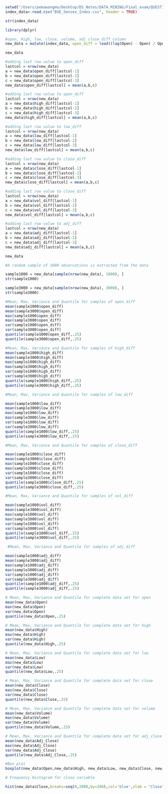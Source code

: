 ```r
setwd("/Users/pemawangmo/Desktop/DS_Notes/DATA_MINING/Final_exam/QUESTION1")
index_data<-read.csv("BSE_Sensex_Index.csv", header = TRUE)

```

```r
str(index_data)
```

```r
library(dplyr)

#open, High, low, close, volume, adj close diff column
new_data = mutate(index_data, open_diff = lead((lag(Open) - Open) / Open), high_diff = lead((lag(High) - High) / High), low_diff = lead((lag(Low) - Low) / Low), close_diff = lead((lag(Close) - Close) / Close), vol_diff = lead((lag(Volume) - Volume) / Volume), adj_diff = lead((lag(Adj_Close) - Adj_Close) / Adj_Close))

new_data

```

```r
#adding last row value to open_diff 
lastcol = nrow(new_data)
a = new_data$open_diff[lastcol-1]
b = new_data$open_diff[lastcol-2]
c = new_data$open_diff[lastcol-3]
new_data$open_diff[lastcol] = mean(a,b,c)
```
```r
#adding last row value to open_diff 
lastcol = nrow(new_data)
a = new_data$high_diff[lastcol-1]
b = new_data$high_diff[lastcol-2]
c = new_data$high_diff[lastcol-3]
new_data$high_diff[lastcol] = mean(a,b,c)
```
```r
#adding last row value to low_diff 
lastcol = nrow(new_data)
a = new_data$low_diff[lastcol-1]
b = new_data$low_diff[lastcol-2]
c = new_data$low_diff[lastcol-3]
new_data$low_diff[lastcol] = mean(a,b,c)

```
```r
#adding last row value to close_diff 
lastcol = nrow(new_data)
a = new_data$close_diff[lastcol-1]
b = new_data$close_diff[lastcol-2]
c = new_data$close_diff[lastcol-3]
new_data$close_diff[lastcol] = mean(a,b,c)
```
```r
#adding last row value to close_diff 
lastcol = nrow(new_data)
a = new_data$vol_diff[lastcol-1]
b = new_data$vol_diff[lastcol-2]
c = new_data$vol_diff[lastcol-3]
new_data$vol_diff[lastcol] = mean(a,b,c)
```
```r
#adding last row value to adj_diff 
lastcol = nrow(new_data)
a = new_data$adj_diff[lastcol-1]
b = new_data$adj_diff[lastcol-2]
c = new_data$adj_diff[lastcol-3]
new_data$adj_diff[lastcol] = mean(a,b,c)
```

```r
new_data
```


```r
#A random sample of 1000 observations is extracted from the data

sample1000 = new_data[sample(nrow(new_data), 1000), ]
str(sample1000)
```

```r
sample3000 = new_data[sample(nrow(new_data), 3000), ]
str(sample3000)

```
```r
#Mean, Max, Variance and Quantile for samples of open_diff
mean(sample1000$open_diff)
mean(sample3000$open_diff)
max(sample1000$open_diff)
max(sample3000$open_diff)
var(sample1000$open_diff)
var(sample3000$open_diff)
quantile(sample1000$open_diff,.25)
quantile(sample3000$open_diff,.25)


```
```r
#Mean, Max, Variance and Quantile for samples of high_diff
mean(sample1000$high_diff)
mean(sample3000$high_diff)
max(sample1000$high_diff)
max(sample3000$high_diff)
var(sample1000$high_diff)
var(sample3000$high_diff)
quantile(sample1000$high_diff,.25)
quantile(sample3000$high_diff,.25)
```

```r
#Mean, Max, Variance and Quantile for samples of low_diff

mean(sample1000$low_diff)
mean(sample3000$low_diff)
max(sample1000$low_diff)
max(sample3000$low_diff)
var(sample1000$low_diff)
var(sample3000$low_diff)
quantile(sample1000$low_diff,.25)
quantile(sample3000$low_diff,.25)
```
```r
#Mean, Max, Variance and Quantile for samples of close_diff

mean(sample1000$close_diff)
mean(sample3000$close_diff)
max(sample1000$close_diff)
max(sample3000$close_diff)
var(sample1000$close_diff)
var(sample3000$close_diff)
quantile(sample1000$close_diff,.25)
quantile(sample3000$close_diff,.25)
```
```r
#Mean, Max, Variance and Quantile for samples of vol_diff

mean(sample1000$vol_diff)
mean(sample3000$vol_diff)
max(sample1000$vol_diff)
max(sample3000$vol_diff)
var(sample1000$vol_diff)
var(sample3000$vol_diff)
quantile(sample1000$vol_diff,.25)
quantile(sample3000$vol_diff,.25)
```

```r
 #Mean, Max, Variance and Quantile for samples of adj_diff

mean(sample1000$adj_diff)
mean(sample3000$adj_diff)
max(sample1000$adj_diff)
max(sample3000$adj_diff)
var(sample1000$adj_diff)
var(sample3000$adj_diff)
quantile(sample1000$adj_diff,.25)
quantile(sample3000$adj_diff,.25)
```

```r
# Mean, Max, Variance and Quantile for complete data set for open
mean(new_data$Open)
max(new_data$Open)
var(new_data$Open)
quantile(new_data$Open,.25)
```
```r
# Mean, Max, Variance and Quantile for complete data set for high
mean(new_data$High)
max(new_data$High)
var(new_data$High)
quantile(new_data$High,.25)
```
```r
# Mean, Max, Variance and Quantile for complete data set for low
mean(new_data$Low)
max(new_data$Low)
var(new_data$Low)
quantile(new_data$Low,.25)
```

```r
# Mean, Max, Variance and Quantile for complete data set for close
mean(new_data$Close)
max(new_data$Close)
var(new_data$Close)
quantile(new_data$Close,.25)
```

```r
# Mean, Max, Variance and Quantile for complete data set for volume
mean(new_data$Volume)
max(new_data$Volume)
var(new_data$Volume)
quantile(new_data$Volume,.25)
```

```r
# Mean, Max, Variance and Quantile for complete data set for adj_close
mean(new_data$Adj_Close)
max(new_data$Adj_Close)
var(new_data$Adj_Close)
quantile(new_data$Adj_Close,.25)
```

```r
#Box plot
boxplot(new_data$Open,new_data$High, new_data$Low, new_data$Close, new_data$Volume, new_data$Adj_Close, col = 'blue', main = 'BSE_Sensex_Index plot', names=c("Open","High","Low","Close","Volume","Adj_close"),ylab = "Range of  values")
```
```r
# Frequency Histogram for close variable

hist(new_data$Close,breaks=seq(0,2000,by=200),col='blue',xlab = "Close",ylab = "Frequency",main = "BSE_Sensex_Index Close column")

```

